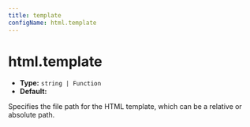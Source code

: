 ```yaml
---
title: template
configName: html.template
---
```


# html.template

- **Type:** `string | Function`
- **Default:**

Specifies the file path for the HTML template, which can be a relative or absolute path.


<RsbuildConig />
